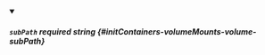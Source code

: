 
<details className="config-field" data-expandable="false" open>
<summary>

##### `subPath` <span class="config-field-required" data-required="false">required</span> <span class="config-field-type">string</span> <span class="config-field-default"></span> <span class="config-field-enum"></span> {#initContainers-volumeMounts-volume-subPath}



</summary>



</details>

